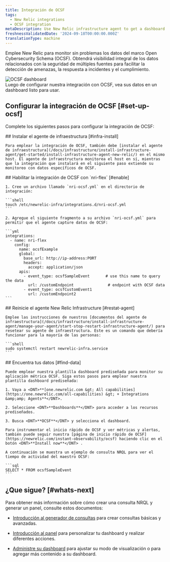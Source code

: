 ```yaml
---
title: Integración de OCSF
tags:
  - New Relic integrations
  - OCSF integration
metaDescription: Use New Relic infrastructure agent to get a dashboard with metrics from your OCSF format data.
freshnessValidatedDate: '2024-09-18T00:00:00.000Z'
translationType: machine
---
```


Emplee New Relic para monitor sin problemas los datos del marco Open Cybersecurity Schema (OCSF). Obtendrá visibilidad integral de los datos relacionados con la seguridad de múltiples fuentes para facilitar la detección de amenazas, la respuesta a incidentes y el cumplimiento.

<img title="OCSF dashboard" alt="OCSF dashboard" src="/images/infrastructure_screenshot-full_ocsf-dashboard.webp" />

<figcaption>
  Luego de configurar nuestra integración con OCSF, vea sus datos en un dashboard listo para usar.
</figcaption>

## Configurar la integración de OCSF [#set-up-ocsf]

Complete los siguientes pasos para configurar la integración de OCSF:

<Steps>
  <Step>
    ## Instalar el agente de infraestructura [#infra-install]

    Para emplear la integración de OCSF, también debe [instalar el agente de infraestructura](/docs/infrastructure/install-infrastructure-agent/get-started/install-infrastructure-agent-new-relic/) en el mismo host. El agente de infraestructura monitorea el host en sí, mientras que la integración que instalará en el siguiente paso extiende su monitoreo con datos específicos de OCSF.
  </Step>

  <Step>
    ## Habilitar la integración de OCSF con `nri-flex` [#enable]

    1. Cree un archivo llamado `nri-ocsf.yml` en el directorio de integración:

    ```shell
    touch /etc/newrelic-infra/integrations.d/nri-ocsf.yml
    ```

    2. Agregue el siguiente fragmento a su archivo `nri-ocsf.yml` para permitir que el agente capture datos de OCSF:

    ```yml
    integrations:
      - name: nri-flex
        config:
          name: ocsfExample
          global:
            base_url: http://ip-address:PORT
            headers:
              accept: application/json
          apis:
            - event_type: ocsfSampleEvent       # use this name to query the data
              url: /customEndpoint               # endpoint with OCSF data
            - event_type: ocsfCustomEvent1      
              url: /customEndpoint2
    ```
  </Step>

  <Step>
    ## Reinicie el agente New Relic Infrastructure [#restat-agent]

    Emplee las instrucciones de nuestros [documentos del agente de infraestructura](/docs/infrastructure/install-infrastructure-agent/manage-your-agent/start-stop-restart-infrastructure-agent/) para resetear su agente de infraestructura. Este es un comando que debería funcionar para la mayoría de las personas:

    ```shell
    sudo systemctl restart newrelic-infra.service
    ```
  </Step>

  <Step>
    ## Encuentra tus datos [#find-data]

    Puede emplear nuestra plantilla dashboard prediseñada para monitor su aplicación métrica OCSF. Siga estos pasos para emplear nuestra plantilla dashboard prediseñada:

    1. Vaya a <DNT>**[one.newrelic.com &gt; All capabilities](https://one.newrelic.com/all-capabilities) &gt; + Integrations &amp;amp; Agents**</DNT>.

    2. Seleccione <DNT>**Dashboards**</DNT> para acceder a los recursos prediseñados.

    3. Busca <DNT>**OCSF**</DNT> y selecciona el dashboard.

    Para instrumentar el inicio rápido de OCSF y ver métricas y alertas, también puede seguir nuestra [página de inicio rápido de OCSF](https://newrelic.com/instant-observability/ocsf) haciendo clic en el botón <DNT>**Install now**</DNT> .

    A continuación se muestra un ejemplo de consulta NRQL para ver el tiempo de actividad del maestro OCSF:

    ```sql
    SELECT * FROM ocsfSampleEvent
    ```
  </Step>
</Steps>

## ¿Que sigue? [#whats-next]

Para obtener más información sobre cómo crear una consulta NRQL y generar un panel, consulte estos documentos:

* [Introducción al generador de consultas](/docs/query-your-data/explore-query-data/query-builder/introduction-query-builder) para crear consultas básicas y avanzadas.

* [Introducción al panel](/docs/query-your-data/explore-query-data/dashboards/introduction-dashboards) para personalizar tu dashboard y realizar diferentes acciones.

* [Administre su dashboard](/docs/query-your-data/explore-query-data/dashboards/manage-your-dashboard) para ajustar su <InlinePopover type="dashboards" />modo de visualización o para agregar más contenido a su dashboard.